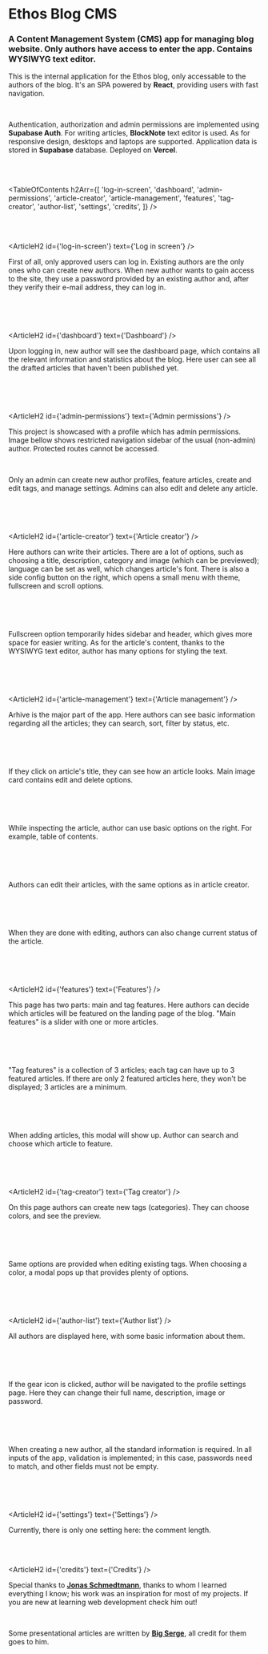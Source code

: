 

# Ethos Blog CMS

### A Content Management System (CMS) app for managing blog website. Only authors have access to enter the app. Contains WYSIWYG text editor.

<HeroImage image={EthosCMSImg} title="Ethos Blog CMS" />

This is the internal application for the Ethos blog, only accessable to the authors of the blog. It's an SPA powered by **React**, providing users with fast navigation.

<br />

Authentication, authorization and admin permissions are implemented using **Supabase Auth**. For writing articles, **BlockNote** text editor is used. As for responsive design, desktops and laptops are supported. Application data is stored in **Supabase** database. Deployed on **Vercel**.

<br />
<br />

<TableOfContents
   h2Arr={[
      'log-in-screen',
      'dashboard',
      'admin-permissions',
      'article-creator',
      'article-management',
      'features',
      'tag-creator',
      'author-list',
      'settings',
      'credits',
   ]}
/>

<br />
<br />

<ArticleH2 id={'log-in-screen'} text={'Log in screen'} />

First of all, only approved users can log in. Existing authors are the only ones who can create new authors. When new author wants to gain access to the site, they use a password provided by an existing author and, after they verify their e-mail address, they can log in.

<br />

<ArticleImage image={CmsImg1} alt="Log in screen" />

<br />
<br />

<ArticleH2 id={'dashboard'} text={'Dashboard'} />

Upon logging in, new author will see the dashboard page, which contains all the relevant information and statistics about the blog. Here user can see all the drafted articles that haven't been published yet.

<br />

<ArticleImage image={CmsImg2} alt="Dashboard" />

<br />
<br />

<ArticleH2 id={'admin-permissions'} text={'Admin permissions'} />

This project is showcased with a profile which has admin permissions. Image bellow shows restricted navigation sidebar of the usual (non-admin) author. Protected routes cannot be accessed.

<br />

Only an admin can create new author profiles, feature articles, create and edit tags, and manage settings. Admins can also edit and delete any article.

<br />

<ArticleImage image={CmsImg19} alt="Admin permissions" />

<br />
<br />

<ArticleH2 id={'article-creator'} text={'Article creator'} />

Here authors can write their articles. There are a lot of options, such as choosing a title, description, category and image (which can be previewed); language can be set as well, which changes article's font. There is also a side config button on the right, which opens a small menu with theme, fullscreen and scroll options.

<br />

<ArticleImage image={CmsImg3} alt="Article creator" />

<br />
<br />

Fullscreen option temporarily hides sidebar and header, which gives more space for easier writing. As for the article's content, thanks to the WYSIWYG text editor, author has many options for styling the text.

<br />

<ArticleImage image={CmsImg4} alt="Article creator" />

<br />
<br />

<ArticleH2 id={'article-management'} text={'Article management'} />

Arhive is the major part of the app. Here authors can see basic information regarding all the articles; they can search, sort, filter by status, etc.

<br />

<ArticleImage image={CmsImg5} alt="Archive" />

<br />
<br />

If they click on article's title, they can see how an article looks. Main image card contains edit and delete options.

<br />

<ArticleImage image={CmsImg6} alt="Article page" />

<br />
<br />

While inspecting the article, author can use basic options on the right. For example, table of contents.

<br />

<ArticleImage image={CmsImg7} alt="Article page options" />

<br />
<br />

Authors can edit their articles, with the same options as in article creator.

<br />

<ArticleImage image={CmsImg8} alt="Article edit page" />

<br />
<br />

When they are done with editing, authors can also change current status of the article.

<br />

<ArticleImage image={CmsImg9} alt="Article edit page" />

<br />
<br />

<ArticleH2 id={'features'} text={'Features'} />

This page has two parts: main and tag features. Here authors can decide which articles will be featured on the landing page of the blog. "Main features" is a slider with one or more articles.

<br />

<ArticleImage image={CmsImg10} alt="Main features" />

<br />
<br />

"Tag features" is a collection of 3 articles; each tag can have up to 3 featured articles. If there are only 2 featured articles here, they won't be displayed; 3 articles are a minimum.

<br />

<ArticleImage image={CmsImg11} alt="Tag features" />

<br />
<br />

When adding articles, this modal will show up. Author can search and choose which article to feature.

<br />

<ArticleImage image={CmsImg12} alt="Feature modal" />

<br />
<br />

<ArticleH2 id={'tag-creator'} text={'Tag creator'} />

On this page authors can create new tags (categories). They can choose colors, and see the preview.

<br />

<ArticleImage image={CmsImg13} alt="Tag creator" />

<br />
<br />

Same options are provided when editing existing tags. When choosing a color, a modal pops up that provides plenty of options.

<br />

<ArticleImage image={CmsImg14} alt="Tag edit" />

<br />
<br />

<ArticleH2 id={'author-list'} text={'Author list'} />

All authors are displayed here, with some basic information about them.

<br />

<ArticleImage image={CmsImg15} alt="Authors page" />

<br />
<br />

If the gear icon is clicked, author will be navigated to the profile settings page. Here they can change their full name, description, image or password.

<br />

<ArticleImage image={CmsImg16} alt="Profile edit" />

<br />
<br />

When creating a new author, all the standard information is required. In all inputs of the app, validation is implemented; in this case, passwords need to match, and other fields must not be empty.

<br />

<ArticleImage image={CmsImg17} alt="Author creator" />

<br />
<br />

<ArticleH2 id={'settings'} text={'Settings'} />

Currently, there is only one setting here: the comment length.

<br />

<ArticleImage image={CmsImg18} alt="Settings" />

<br />

<ArticleH2 id={'credits'} text={'Credits'} />

Special thanks to **[Jonas Schmedtmann](https://www.udemy.com/user/jonasschmedtmann/)**, thanks to whom I learned everything I know; his work was an inspiration for most of my projects. If you are new at learning web development check him out!

<br />

Some presentational articles are written by **[Big Serge](https://substack.com/@bigserge)**, all credit for them goes to him.
